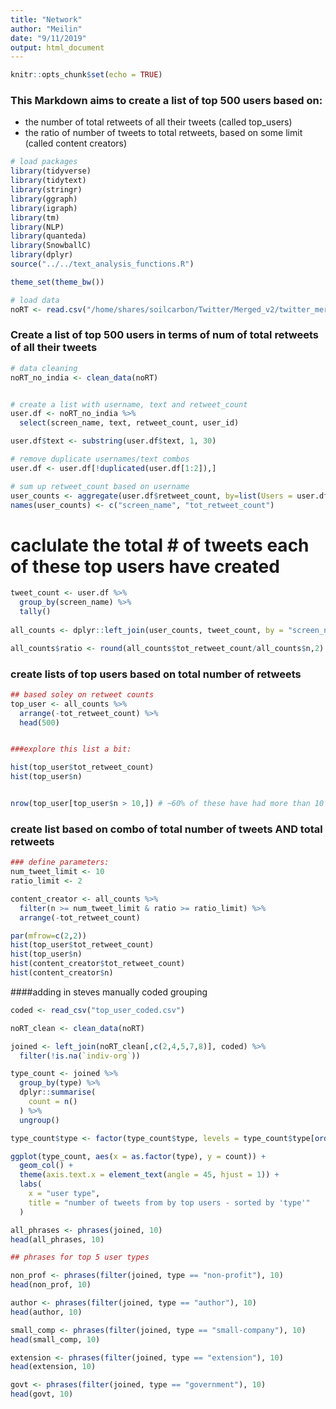 ```yaml
---
title: "Network"
author: "Meilin"
date: "9/11/2019"
output: html_document
---
```


```r
knitr::opts_chunk$set(echo = TRUE)
```

### This Markdown aims to create a list of top 500 users based on:
- the number of total retweets of all their tweets (called top_users)
- the ratio of number of tweets to total retweets, based on some limit (called content creators)

```r
# load packages
library(tidyverse)
library(tidytext)
library(stringr)
library(ggraph)
library(igraph)
library(tm)
library(NLP)
library(quanteda)
library(SnowballC)
library(dplyr)
source("../../text_analysis_functions.R")

theme_set(theme_bw())

# load data
noRT <- read.csv("/home/shares/soilcarbon/Twitter/Merged_v2/twitter_merged_noRT_v2.csv", stringsAsFactors = FALSE)
```


### Create a list of top 500 users in terms of num of total retweets of all their tweets
```r
# data cleaning
noRT_no_india <- clean_data(noRT)


# create a list with username, text and retweet_count
user.df <- noRT_no_india %>% 
  select(screen_name, text, retweet_count, user_id)

user.df$text <- substring(user.df$text, 1, 30)

# remove duplicate usernames/text combos
user.df <- user.df[!duplicated(user.df[1:2]),]

# sum up retweet_count based on username
user_counts <- aggregate(user.df$retweet_count, by=list(Users = user.df$screen_name), FUN = sum)
names(user_counts) <- c("screen_name", "tot_retweet_count")


```

# caclulate the total # of tweets each of these top users have created
```r
tweet_count <- user.df %>% 
  group_by(screen_name) %>% 
  tally()
  
all_counts <- dplyr::left_join(user_counts, tweet_count, by = "screen_name")

all_counts$ratio <- round(all_counts$tot_retweet_count/all_counts$n,2)

```

### create lists of top users based on total number of retweets
```r
## based soley on retweet counts 
top_user <- all_counts %>% 
  arrange(-tot_retweet_count) %>% 
  head(500)


###explore this list a bit:

hist(top_user$tot_retweet_count)
hist(top_user$n)


nrow(top_user[top_user$n > 10,]) # ~60% of these have had more than 10 tweets
```

### create list based on combo of total number of tweets AND total retweets
```r
### define parameters:
num_tweet_limit <- 10
ratio_limit <- 2

content_creator <- all_counts %>% 
  filter(n >= num_tweet_limit & ratio >= ratio_limit) %>% 
  arrange(-tot_retweet_count)


```



```r
par(mfrow=c(2,2))
hist(top_user$tot_retweet_count)
hist(top_user$n)
hist(content_creator$tot_retweet_count)
hist(content_creator$n)
```



####adding in steves manually coded grouping
```r
coded <- read_csv("top_user_coded.csv") 

noRT_clean <- clean_data(noRT)

joined <- left_join(noRT_clean[,c(2,4,5,7,8)], coded) %>% 
  filter(!is.na(`indiv-org`))

```


```r

type_count <- joined %>% 
  group_by(type) %>% 
  dplyr::summarise(
    count = n()
  ) %>% 
  ungroup()

type_count$type <- factor(type_count$type, levels = type_count$type[order(desc(type_count$count))])

ggplot(type_count, aes(x = as.factor(type), y = count)) +
  geom_col() +
  theme(axis.text.x = element_text(angle = 45, hjust = 1)) +
  labs(
    x = "user type",
    title = "number of tweets from by top users - sorted by 'type'"
  )
```


```r
all_phrases <- phrases(joined, 10)
head(all_phrases, 10)
```


```r
## phrases for top 5 user types

non_prof <- phrases(filter(joined, type == "non-profit"), 10)
head(non_prof, 10)

author <- phrases(filter(joined, type == "author"), 10)
head(author, 10)

small_comp <- phrases(filter(joined, type == "small-company"), 10)
head(small_comp, 10)

extension <- phrases(filter(joined, type == "extension"), 10)
head(extension, 10)

govt <- phrases(filter(joined, type == "government"), 10)
head(govt, 10)


```






